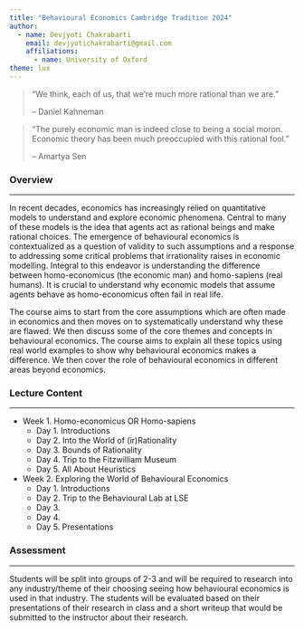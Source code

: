 ```yaml
---
title: "Behavioural Economics Cambridge Tradition 2024"
author: 
  - name: Devjyoti Chakrabarti
    email: devjyotichakrabarti@gmail.com
    affiliations:
      - name: University of Oxford
theme: lux      
---
```


> "We think, each of us, that we're much more rational than we are."
>
> -- Daniel Kahneman

> "The purely economic man is indeed close to being a social moron. Economic theory has been much preoccupied with this rational fool."
>
> -- Amartya Sen

### Overview {#overview}

------------------------------------------------------------------------

In recent decades, economics has increasingly relied on quantitative models to understand and explore economic phenomena. Central to many of these models is the idea that agents act as rational beings and make rational choices. The emergence of behavioural economics is contextualized as a question of validity to such assumptions and a response to addressing some critical problems that irrationality raises in economic modelling. Integral to this endeavor is understanding the difference between homo-economicus (the economic man) and homo-sapiens (real humans). It is crucial to understand why economic models that assume agents behave as homo-economicus often fail in real life.

The course aims to start from the core assumptions which are often made in economics and then moves on to systematically understand why these are flawed. We then discuss some of the core themes and concepts in behavioural economics. The course aims to explain all these topics using real world examples to show why behavioural economics makes a difference. We then cover the role of behavioural economics in different areas beyond economics.

### Lecture Content {#lecture_content}

------------------------------------------------------------------------

-   Week 1. Homo-economicus OR Homo-sapiens
    -   Day 1. Introductions
    -   Day 2. [Into the World of (ir)Rationality](day2.qmd){style="text-decoration: none"}
    -   Day 3. [Bounds of Rationality](day3.qmd){style="text-decoration: none"}
    -   Day 4. Trip to the Fitzwilliam Museum
    -   Day 5. [All About Heuristics](day5.qmd){style="text-decoration: none"}
-   Week 2. Exploring the World of Behavioural Economics
    -   Day 1. Introductions
    -   Day 2. Trip to the Behavioural Lab at LSE
    -   Day 3.
    -   Day 4.
    -   Day 5. Presentations

### Assessment {#assessment}

------------------------------------------------------------------------

Students will be split into groups of 2-3 and will be required to research into any industry/theme of their choosing seeing how behavioural economics is used in that industry. The students will be evaluated based on their presentations of their research in class and a short writeup that would be submitted to the instructor about their research.  

